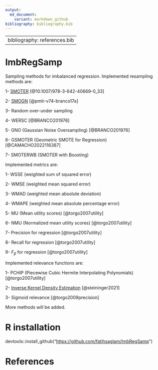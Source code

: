 ```yaml
---
output:
  md_document:
    variant: markdown_github
bibliography: bibliography.bib
---
```


---
bibliography: references.bib
---

# ImbRegSamp

Sampling methods for imbalanced regression. Implemented resampling methods are:

1- [SMOTER](https://link.springer.com/chapter/10.1007/978-3-642-40669-0_33) [@10.1007/978-3-642-40669-0_33]

2- [SMOGN](https://proceedings.mlr.press/v74/branco17a) [@pmlr-v74-branco17a]

3- Random over-under sampling

4- WERSC [@BRANCO201976]

5- GNO (Gaussian Noise Oversampling) [@BRANCO201976]

6- GSMOTER (Geometric SMOTE for Regression) [@CAMACHO2022116387]

7- SMOTERWB (SMOTER with Boosting)

Implemented metrics are:

1- WSSE (weighted sum of squared error)

2- WMSE (weighted mean squared error)

3- WMAD (weighted mean absolute deviation)

4- WMAPE (weighted mean absolute percentage error)

5- MU (Mean utility scores) [@torgo2007utility]

6- NMU (Normalized mean utility scores) [@torgo2007utility]

7- Precision for regression [@torgo2007utility]

8- Recall for regression [@torgo2007utility]

9- $F_\beta$ for regression [@torgo2007utility]

Implemented relevance functions are:

1- PCHIP (Piecewise Cubic Hermite Interpolating Polynomials) [@torgo2007utility]

2- [Inverse Kernel Density Estimation](https://link.springer.com/article/10.1007/s10994-021-06023-5) [@steininger2021]

3- Sigmoid relevance [@torgo2009precision]

More methods will be added.

# R installation

devtools::install_github("<https://github.com/fatihsaglam/ImbRegSamp>")

# References
